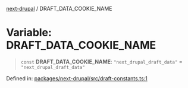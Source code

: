 [next-drupal](../globals.mdx) / DRAFT_DATA_COOKIE_NAME

# Variable: DRAFT_DATA_COOKIE_NAME

> `const` **DRAFT_DATA_COOKIE_NAME**: `"next_drupal_draft_data"` = `"next_drupal_draft_data"`

Defined in: [packages/next-drupal/src/draft-constants.ts:1](https://github.com/chapter-three/next-drupal/blob/f82409096888c944dd3eff45bf555062558ddd42/packages/next-drupal/src/draft-constants.ts#L1)
